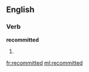 ==English==

===Verb===
'''recommitted'''

# {{present participle of|recommit}}

[[fr:recommitted]]
[[ml:recommitted]]
